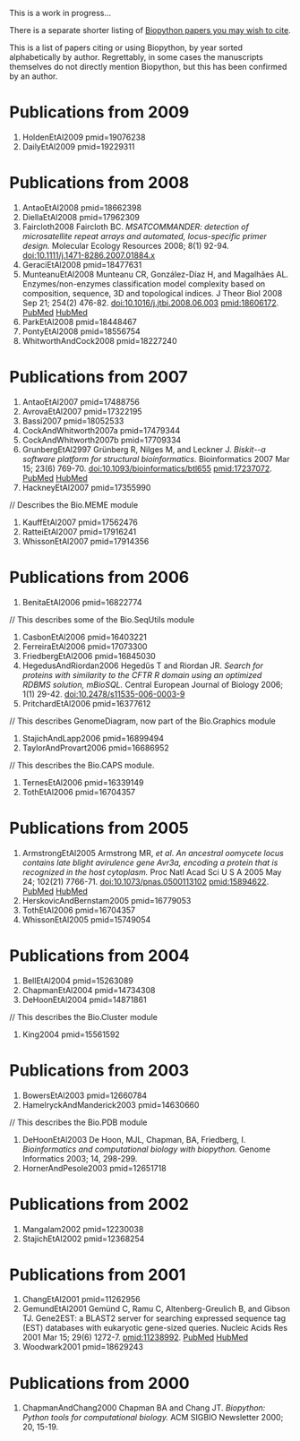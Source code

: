 This is a work in progress...

There is a separate shorter listing of [[Documentation#Papers|Biopython papers you may wish to cite]].

This is a list of papers citing or using Biopython, by year sorted alphabetically by author.  Regrettably, in some cases the manuscripts themselves do not directly mention Biopython, but this has been confirmed by an author.

= Publications from 2009 =

<biblio>
#HoldenEtAl2009 pmid=19076238
#DailyEtAl2009 pmid=19229311
</biblio>

= Publications from 2008 =

<biblio>
#AntaoEtAl2008 pmid=18662398
#DiellaEtAl2008 pmid=17962309
#Faircloth2008 Faircloth BC. ''MSATCOMMANDER: detection of microsatellite repeat arrays and automated, locus-specific primer design.'' Molecular Ecology Resources 2008; 8(1) 92-94. [http://dx/doi.org/10.1111/j.1471-8286.2007.01884.x doi:10.1111/j.1471-8286.2007.01884.x]
#GeraciEtAl2008 pmid=18477631
#MunteanuEtAl2008 Munteanu CR, González-Díaz H, and Magalhães AL.  Enzymes/non-enzymes classification model complexity based on composition, sequence, 3D and topological indices. J Theor Biol 2008 Sep 21; 254(2) 476-82. doi:10.1016/j.jtbi.2008.06.003 pmid:18606172. [http://www.ncbi.nlm.nih.gov/entrez/query.fcgi?cmd=Retrieve&db=pubmed&dopt=Abstract&list_uids=18606172 PubMed] [http://www.hubmed.org/display.cgi?uids=18606172 HubMed]
#ParkEtAl2008 pmid=18448467
#PontyEtAl2008 pmid=18556754
#WhitworthAndCock2008 pmid=18227240
</biblio>

= Publications from 2007 =

<biblio>
#AntaoEtAl2007 pmid=17488756
#AvrovaEtAl2007 pmid=17322195
#Bassi2007 pmid=18052533
#CockAndWhitworth2007a pmid=17479344
#CockAndWhitworth2007b pmid=17709334
#GrunbergEtAl2997 Grünberg R, Nilges M, and Leckner J. ''Biskit--a software platform for structural bioinformatics.'' Bioinformatics 2007 Mar 15; 23(6) 769-70. doi:10.1093/bioinformatics/btl655 pmid:17237072. [http://www.ncbi.nlm.nih.gov/entrez/query.fcgi?cmd=Retrieve&db=pubmed&dopt=Abstract&list_uids=17237072 PubMed] [http://www.hubmed.org/display.cgi?uids=17237072 HubMed]
#HackneyEtAl2007 pmid=17355990
// Describes the Bio.MEME module
#KauffEtAl2007 pmid=17562476
#RatteiEtAl2007 pmid=17916241
#WhissonEtAl2007 pmid=17914356
</biblio>

= Publications from 2006 =

<biblio>
#BenitaEtAl2006 pmid=16822774
// This describes some of the Bio.SeqUtils module
#CasbonEtAl2006 pmid=16403221
#FerreiraEtAl2006 pmid=17073300
#FriedbergEtAl2006 pmid=16845030
#HegedusAndRiordan2006 Hegedűs T and Riordan JR. ''Search for proteins with similarity to the CFTR R domain using an optimized RDBMS solution, mBioSQL.'' Central European Journal of Biology 2006; 1(1) 29-42. [http://dx.doi.org/10.2478/s11535-006-0003-9 doi:10.2478/s11535-006-0003-9]
#PritchardEtAl2006 pmid=16377612
// This describes GenomeDiagram, now part of the Bio.Graphics module
#StajichAndLapp2006 pmid=16899494
#TaylorAndProvart2006 pmid=16686952
// This describes the Bio.CAPS module.
#TernesEtAl2006 pmid=16339149
#TothEtAl2006 pmid=16704357
</biblio>

= Publications from 2005 =

<biblio>
#ArmstrongEtAl2005 Armstrong MR, ''et al''. ''An ancestral oomycete locus contains late blight avirulence gene Avr3a, encoding a protein that is recognized in the host cytoplasm.'' Proc Natl Acad Sci U S A 2005 May 24; 102(21) 7766-71. doi:10.1073/pnas.0500113102 pmid:15894622. [http://www.ncbi.nlm.nih.gov/entrez/query.fcgi?cmd=Retrieve&db=pubmed&dopt=Abstract&list_uids=15894622 PubMed] [http://www.hubmed.org/display.cgi?uids=15894622 HubMed]
#HerskovicAndBernstam2005 pmid=16779053
#TothEtAl2006 pmid=16704357
#WhissonEtAl2005 pmid=15749054
</biblio>

= Publications from 2004 =

<biblio>
#BellEtAl2004 pmid=15263089
#ChapmanEtAl2004 pmid=14734308
#DeHoonEtAl2004 pmid=14871861
// This describes the Bio.Cluster module
#King2004 pmid=15561592
</biblio>

= Publications from 2003 =

<biblio>
#BowersEtAl2003 pmid=12660784
#HamelryckAndManderick2003 pmid=14630660
// This describes the Bio.PDB module
#DeHoonEtAl2003 De Hoon, MJL, Chapman, BA, Friedberg, I. ''Bioinformatics and computational biology with biopython.'' Genome Informatics 2003; 14, 298-299.
#HornerAndPesole2003 pmid=12651718
</biblio>

= Publications from 2002 =

<biblio>
#Mangalam2002 pmid=12230038
#StajichEtAl2002 pmid=12368254
</biblio>

= Publications from 2001 =

<biblio>
#ChangEtAl2001 pmid=11262956
#GemundEtAl2001 Gemünd C, Ramu C, Altenberg-Greulich B, and Gibson TJ. Gene2EST: a BLAST2 server for searching expressed sequence tag (EST) databases with eukaryotic gene-sized queries. Nucleic Acids Res 2001 Mar 15; 29(6) 1272-7. pmid:11238992. [http://www.ncbi.nlm.nih.gov/entrez/query.fcgi?cmd=Retrieve&db=pubmed&dopt=Abstract&list_uids=11238992 PubMed] [http://www.hubmed.org/display.cgi?uids=11238992 HubMed]
#Woodwark2001 pmid=18629243
</biblio>

= Publications from 2000 =

<biblio>
#ChapmanAndChang2000 Chapman BA and Chang JT. ''Biopython: Python tools for computational biology.'' ACM SIGBIO Newsletter 2000; 20, 15-19.
</biblio>